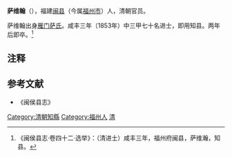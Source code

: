 '''萨维翰'''（{{bd|1810年||1855年||Sa萨}}），福建[[闽县|闽县]]（今属[[福州市|福州市]]）人，清朝官员。

萨维翰出身[[雁门萨氏|雁门萨氏]]。咸丰三年（1853年）中三甲七十名进士，即用知县。两年后即卒。<ref>《闽侯县志·卷四十二·选举》：（清进士）咸丰三年，福州府闽县，萨维瀚，知县。</ref>

==注释==
{{reflist}}

==参考文献==
*《闽侯县志》

{{清朝人物小作品}}
{{咸豐三年癸丑科殿試金榜}}
{{DEFAULTSORT:C萨}}
[[Category:清朝知縣|Category:清朝知縣]]
[[Category:福州人|Category:福州人]]
[[Category:雁门萨氏|清]]